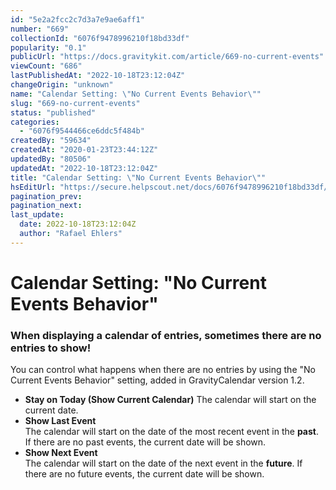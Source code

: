 ```yaml
---
id: "5e2a2fcc2c7d3a7e9ae6aff1"
number: "669"
collectionId: "6076f9478996210f18bd33df"
popularity: "0.1"
publicUrl: "https://docs.gravitykit.com/article/669-no-current-events"
viewCount: "686"
lastPublishedAt: "2022-10-18T23:12:04Z"
changeOrigin: "unknown"
name: "Calendar Setting: \"No Current Events Behavior\""
slug: "669-no-current-events"
status: "published"
categories: 
  - "6076f9544466ce6ddc5f484b"
createdBy: "59634"
createdAt: "2020-01-23T23:44:12Z"
updatedBy: "80506"
updatedAt: "2022-10-18T23:12:04Z"
title: "Calendar Setting: \"No Current Events Behavior\""
hsEditUrl: "https://secure.helpscout.net/docs/6076f9478996210f18bd33df/article/5e2a2fcc2c7d3a7e9ae6aff1"
pagination_prev: 
pagination_next: 
last_update:
  date: 2022-10-18T23:12:04Z
  author: "Rafael Ehlers"
---
```


# Calendar Setting: "No Current Events Behavior"

### When displaying a calendar of entries, sometimes there are no entries to show!

You can control what happens when there are no entries by using the "No Current Events Behavior" setting, added in GravityCalendar version 1.2.

- **Stay on Today (Show Current Calendar)** The calendar will start on the current date.
- **Show Last Event**  
    The calendar will start on the date of the most recent event in the **past**. If there are no past events, the current date will be shown.
- **Show Next Event**  
    The calendar will start on the date of the next event in the **future**. If there are no future events, the current date will be shown.